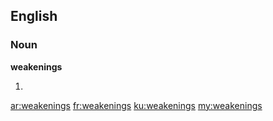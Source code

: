 ==English==
===Noun===
'''weakenings'''
# {{plural of|[[weakening]]}}

[[ar:weakenings]]
[[fr:weakenings]]
[[ku:weakenings]]
[[my:weakenings]]